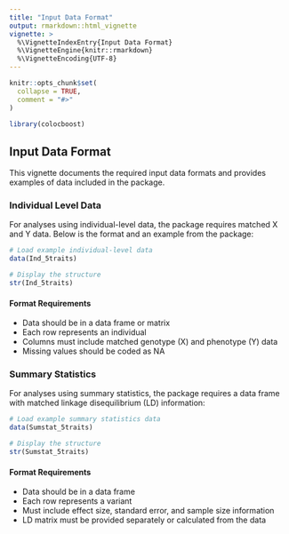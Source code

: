 ```yaml
---
title: "Input Data Format"
output: rmarkdown::html_vignette
vignette: >
  %\VignetteIndexEntry{Input Data Format}
  %\VignetteEngine{knitr::rmarkdown}
  %\VignetteEncoding{UTF-8}
---
```


```r
knitr::opts_chunk$set(
  collapse = TRUE,
  comment = "#>"
)
```

```r
library(colocboost)
```

## Input Data Format

This vignette documents the required input data formats and provides examples of data included in the package.

### Individual Level Data

For analyses using individual-level data, the package requires matched X and Y data. Below is the format and an example from the package:

```r
# Load example individual-level data
data(Ind_5traits)

# Display the structure
str(Ind_5traits)
```

#### Format Requirements

- Data should be in a data frame or matrix
- Each row represents an individual
- Columns must include matched genotype (X) and phenotype (Y) data
- Missing values should be coded as NA

### Summary Statistics

For analyses using summary statistics, the package requires a data frame with matched linkage disequilibrium (LD) information:

```r
# Load example summary statistics data
data(Sumstat_5traits)

# Display the structure
str(Sumstat_5traits)
```

#### Format Requirements

- Data should be in a data frame
- Each row represents a variant
- Must include effect size, standard error, and sample size information
- LD matrix must be provided separately or calculated from the data
